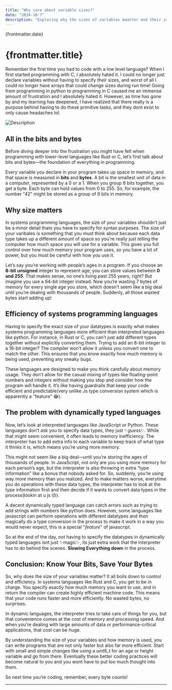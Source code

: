 ```yaml
---
title: "Why care about variable sizes?"
date: "2024-10-7"
description: "Exploring why the sizes of variables maatter and their impact."
---
```



{frontmatter.date}

# {frontmatter.title}

Remember the first time you had to code with a low level language? When I first started programming with C, I absolutely hated it. I could no longer just declare variables without having to specify their sizes, and worst of all I could no longer have arrays that could change sizes during run time! Going from programming in python to programming in C caused me an immense amount of frustration and I absolutely hated it. However, as time has gone by and my learning has deepened, I have realized that there really is a purpose behind having to do these primitive tasks, and they dont exist to only cause headaches lol.

<div style={{ display: "flex", justifyContent: "center" }}>
  <img src="/bugs.png" alt="Description" style={{ width: "350px" }} />
</div>

## All in the bits and bytes

Before diving deeper into the frustration you might have felt when programming with lower-level languages like Rust or C, let’s first talk about bits and bytes—the foundation of everything in programming.

Every variable you declare in your program takes up space in memory, and that space is measured in **bits** and **bytes**. A bit is the smallest unit of data in a computer, represented by a 0 or a 1. When you group 8 bits together, you get a byte. Each byte can hold values from 0 to 255. So, for example, the number "42" might be stored as a group of 8 bits in memory.

## Why size matters

In systems programming languages, the size of your variables shouldn't just be a minor detail thats you have to specify for syntax purposes. The size of your varibales is something that you must think about because each data type takes up a different amount of space so you're really just telling the computer how much space you will use for a variable. This gives you full control over how much memory your program uses, so you have a lot of power, but you must be careful with how you use it.

Let’s say you’re working with people’s ages in a program. If you choose an **8-bit unsigned** integer to represent age, you can store values between **0 and 255**. That makes sense, no one’s living past 255 years, right? But imagine you use a 64-bit integer instead. Now you’re wasting 7 bytes of memory for every single age you store, which doesn’t seem like a big deal until you’re dealing with thousands of people. Suddenly, all those wasted bytes start adding up!

## Efficiency of systems programming languages

Having to specify the exact size of your datatypes is exactly what makes systems programming languages more efficient than interpreted languages like python. For instance, in Rust or C, you can’t just add different types together without explicitly converting them. Trying to add an 8-bit integer to a 16-bit integer? The compiler won’t allow it unless you convert one to match the other. This ensures that you know exactly how much memory is being used, preventing any sneaky bugs.

These languages are designed to make you think carefully about memory usage. They don’t allow for the casual mixing of types like floating-point numbers and integers without making you stop and consider how the program will handle it. It’s like having guardrails that keep your code efficient and predictable(very unlike Js type conversion system which is apparently a "feature" 😂).

## The problem with dynamically typed languages

Now, let’s look at interpreted languages like JavaScript or Python. These languages don’t ask you to specify data types, they just ✨*guess*✨. While that might seem convenient, it often leads to memory inefficiency. The interpreter has to add extra info to each variable to keep track of what type it thinks it is, which means you’re using more memory.

This might not seem like a big deal—until you’re storing the ages of thousands of people. In JavaScript, not only are you using more memory for each person’s age, but the interpreter is also throwing in extra “type information” like a bonus that nobody asked for. So, suddenly, you’re using way more memory than you realized. And to make matters worse, everytime you do operations with these data types, the interpreter has to look at the type information first and then decide if it wants to convert data types in the process(lookin at u js 😒).

A decent dynamically typed language can catch errors such as trying to add strings with numbers like python does. However, some languages like javascript can perform operations with different datatypes and then magically do a type conversion in the process to make it work in a way you would never expect, this is a special "_feature_" of javascript.

So at the end of the day, not having to specify the datatypes in dynamically typed languages isnt just ✨magic✨, its just extra work that the interpreter has to do behind the scenes. **Slowing Everything down** in the process.

## Conclusion: Know Your Bits, Save Your Bytes

So, why does the size of your variables matter? It all boils down to control and efficiency. In systems languages like Rust and C, you get to be in charge. You specify exactly how much memory you want to use, and in return the compiler can create highly efficient machine code. This means that your code runs faster and more efficiently. No wasted bytes, no surprises.

In dynamic languages, the interpreter tries to take care of things for you, but that convenience comes at the cost of memory and processing speed. And when you’re dealing with large amounts of data or performance-critical applications, that cost can be huge.

By understanding the size of your variables and how memory is used, you can write programs that are not only faster but also far more efficient. Start with small and simple changes like using a uint8_t for an age or height variable and go from there. Eventually these better coding practices will become natural to you and you wont have to put too much thought into them.

So next time you’re coding, remember, every byte counts!<hr />
